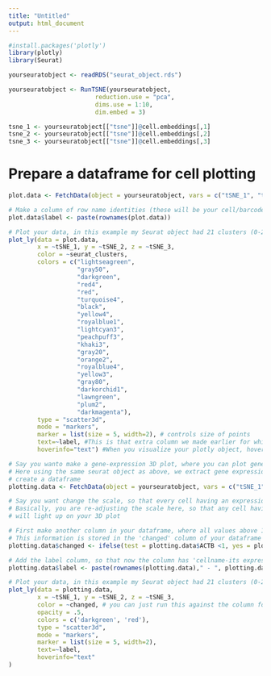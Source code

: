 ```yaml
---
title: "Untitled"
output: html_document
---
```


```r
#install.packages('plotly')
library(plotly)
library(Seurat)
```


```r
yourseuratobject <- readRDS("seurat_object.rds")

yourseuratobject <- RunTSNE(yourseuratobject,
                        reduction.use = "pca",
                        dims.use = 1:10,
                        dim.embed = 3)

tsne_1 <- yourseuratobject[["tsne"]]@cell.embeddings[,1]
tsne_2 <- yourseuratobject[["tsne"]]@cell.embeddings[,2]
tsne_3 <- yourseuratobject[["tsne"]]@cell.embeddings[,3]

```


# Prepare a dataframe for cell plotting

```r
plot.data <- FetchData(object = yourseuratobject, vars = c("tSNE_1", "tSNE_2", "tSNE_3", "seurat_clusters"))
```

```r
# Make a column of row name identities (these will be your cell/barcode names)
plot.data$label <- paste(rownames(plot.data))

# Plot your data, in this example my Seurat object had 21 clusters (0-20)
plot_ly(data = plot.data, 
        x = ~tSNE_1, y = ~tSNE_2, z = ~tSNE_3, 
        color = ~seurat_clusters, 
        colors = c("lightseagreen",
                   "gray50",
                   "darkgreen",
                   "red4",
                   "red",
                   "turquoise4",
                   "black",
                   "yellow4",
                   "royalblue1",
                   "lightcyan3",
                   "peachpuff3",
                   "khaki3",
                   "gray20",
                   "orange2",
                   "royalblue4",
                   "yellow3",
                   "gray80",
                   "darkorchid1",
                   "lawngreen",
                   "plum2",
                   "darkmagenta"),
        type = "scatter3d", 
        mode = "markers", 
        marker = list(size = 5, width=2), # controls size of points
        text=~label, #This is that extra column we made earlier for which we will use
        hoverinfo="text") #When you visualize your plotly object, hovering your mouse pointer over a point shows cell names

```

```r
# Say you wanto make a gene-expression 3D plot, where you can plot gene expression against a color scale
# Here using the same seurat object as above, we extract gene expression information for beta-actin 'ACTB'
# create a dataframe
plotting.data <- FetchData(object = yourseuratobject, vars = c("tSNE_1", "tSNE_2", "tSNE_3", "ACTB"))

# Say you want change the scale, so that every cell having an expression >1 will be one color
# Basically, you are re-adjusting the scale here, so that any cell having a certain expression 
# will light up on your 3D plot

# First make another column in your dataframe, where all values above 1 are re-assigned a value of 1
# This information is stored in the 'changed' column of your dataframe
plotting.data$changed <- ifelse(test = plotting.data$ACTB <1, yes = plotting.data$ACTB, no = 1)

# Add the label column, so that now the column has 'cellname-its expression value'
plotting.data$label <- paste(rownames(plotting.data)," - ", plotting.data$ACTB, sep="")

# Plot your data, in this example my Seurat object had 21 clusters (0-20), and cells express a gene called ACTB
plot_ly(data = plotting.data, 
        x = ~tSNE_1, y = ~tSNE_2, z = ~tSNE_3, 
        color = ~changed, # you can just run this against the column for the gene as well using ~ACTB, the algorith will automatically scale in that case based on maximal and minimal values
        opacity = .5,
        colors = c('darkgreen', 'red'), 
        type = "scatter3d", 
        mode = "markers",
        marker = list(size = 5, width=2), 
        text=~label,
        hoverinfo="text"
)

```